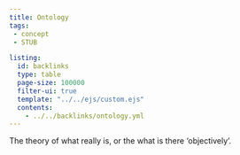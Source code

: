 ```yaml
---
title: Ontology
tags: 
 - concept
 - STUB

listing:
  id: backlinks
  type: table
  page-size: 100000
  filter-ui: true
  template: "../../ejs/custom.ejs"
  contents:
    - ../../backlinks/ontology.yml
---
```


The theory of what really is, or the what is there 'objectively'.
